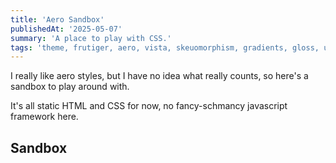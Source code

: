 ```yaml
---
title: 'Aero Sandbox'
publishedAt: '2025-05-07'
summary: 'A place to play with CSS.'
tags: 'theme, frutiger, aero, vista, skeuomorphism, gradients, gloss, ui, html, css, design, sandbox'
---
```


I really like aero styles, but I have no idea what really counts, so here's a sandbox to play around with.

It's all static HTML and CSS for now, no fancy-schmancy javascript framework here.

## Sandbox
<StylingSandBox styleTemplate='aero'></StylingSandBox>